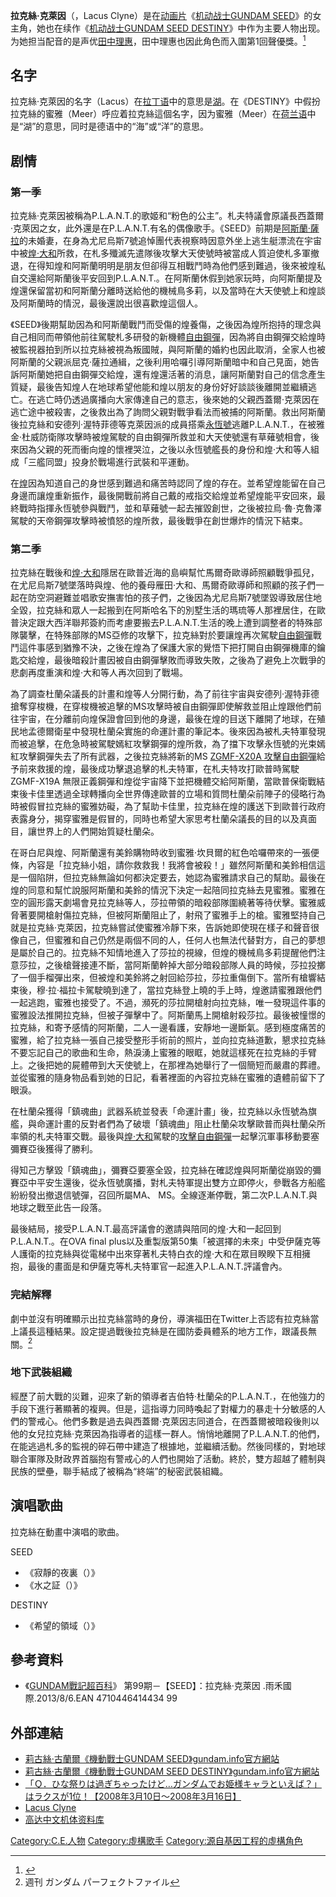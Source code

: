 {{noteTA|G1=GundamSeed}}
{{Infobox animanga character
| colour         = pink
| colour text    = 
| name           = 拉克絲·克萊因
| japanese       = ラクス・クライン
| english        = Lacus Clyne
| kana           = 
| romaji         = 
| series         = [[机动战士GUNDAM_SEED|机动战士GUNDAM SEED]]系列
| image          = File:Lacus.jpg
| imagesize      = 230px
| caption        = 
| first          = 《机动战士GUNDAM SEED》第七話「宇宙的傷痕」
| last           = 
| creator        = 
| voiced by      = {{flagicon|JPN}} [[田中理惠_(聲優)|田中理惠]]<br />{{flagicon|HKG}} [[鄭麗麗|鄭麗麗]]<br />{{flagicon|TWN}} [[詹雅菁|詹雅菁]]
| background ref = 
| nickname       = 
| alias          = 
| age            = 16歲（SEED）<br />18歲（DESTINY）
| gender         = 女
| species        = 第二世代调整者（基因类型）
| birthdate      = [[宇宙紀元|C.E.]]55年2月5日
| zodiac         = 水瓶座
| bloodtype      = B型
| height         = 158厘米（SEED）<br />160厘米（DESTINY）
| weight         = 53公斤（SEED）<br />46公斤（DESTINY）
| birthplace     = PLANT Aprilius（4月）市
| death          = 
| deathplace     = 
| nationality    = 
| class          = 
| occupation     = 
| title          =
| relatives      = 西蓋爾·克萊因（父親），母親不详
| paux1 name     = 頭髮颜色
| paux1          = 粉紅色
| paux2 name     = 虹膜颜色
| paux2          = 藍色
| divider        = 
| aux1 name      = 曾搭乘的機動戰士
| aux1           = ZGMF-X19A 無限正義鋼彈
|paux3=[[煌·大和|煌·大和]]|paux3 name=戀人}}
'''拉克絲·克萊因'''（{{lang|ja|ラクス・クライン}}，Lacus Clyne）是在[[动画片|动画片]]《[[机动战士GUNDAM_SEED|机动战士GUNDAM SEED]]》的女主角，她也在续作《[[机动战士GUNDAM_SEED_DESTINY|机动战士GUNDAM SEED DESTINY]]》中作为主要人物出现。为她担当配音的是声优[[田中理惠_(聲優)|田中理惠]]，田中理惠也因此角色而入圍第1回聲優獎。<ref>{{cite news|title=アキバ総研（秋葉原総合研究所）担当者コラム番外編　声優版アカデミー賞「第1回声優アワード」 |url=http://akiba.kakaku.com/hobby/0703/04/044038.php |publisher=アキバ総研 |date=2007-03-04 |accessdate=2014-10-24 |deadurl=bot: unknown |archiveurl=https://web.archive.org/web/20110316091259/http://akiba.kakaku.com/hobby/0703/04/044038.php |archivedate=2011-03-16 }}</ref>

==名字==
拉克絲·克萊因的名字（Lacus）在[[拉丁语|拉丁语]]中的意思是[[湖|湖]]。在《DESTINY》中假扮拉克絲的蜜雅（Meer）呼应着拉克絲這個名字，因为蜜雅（Meer）在[[荷兰语|荷兰语]]中是“湖”的意思，同时是德语中的“海”或“洋”的意思。

==剧情==

=== 第一季 ===
拉克絲·克萊因被稱為P.L.A.N.T.的歌姬和“粉色的公主”。札夫特議會原議長西蓋爾·克萊因之女，此外還是在P.L.A.N.T.有名的偶像歌手。《SEED》前期是[[阿斯蘭·薩拉|阿斯蘭·薩拉]]的未婚妻，在身為尤尼烏斯7號追悼團代表視察時因意外坐上逃生艇漂流在宇宙中被[[煌·大和|煌·大和]]所救，在札多殲滅先遣隊後攻擊大天使號時被當成人質迫使札多軍撤退，在得知煌和阿斯蘭明明是朋友但卻得互相戰鬥時為他們感到難過，後來被煌私自交還給阿斯蘭後平安回到P.L.A.N.T.。在阿斯蘭休假到她家玩時，向阿斯蘭提及煌還保留當初和阿斯蘭分離時送給他的機械鳥多莉，以及當時在大天使號上和煌談及阿斯蘭時的情況，最後還說出很喜歡煌這個人。

《SEED》後期幫助因為和阿斯蘭戰鬥而受傷的煌養傷，之後因為煌所抱持的理念與自己相同而帶領他前往駕駛札多研發的新機體[[ZGMF-X10A_Freedom|自由鋼彈]]，因為將自由鋼彈交給煌時被監視器拍到所以拉克絲被視為叛國賊，與阿斯蘭的婚約也因此取消，全家人也被阿斯蘭的父親派屈克·薩拉通緝，之後利用哈囉引導阿斯蘭暗中和自己見面，她告訴阿斯蘭她把自由鋼彈交給煌，還有煌還活著的消息，讓阿斯蘭對自己的信念產生質疑，最後告知煌人在地球希望他能和煌以朋友的身份好好談談後離開並繼續逃亡。在逃亡時仍透過廣播向大家傳達自己的意志，後來她的父親西蓋爾·克萊因在逃亡途中被殺害，之後救出為了詢問父親對戰爭看法而被捕的阿斯蘭。救出阿斯蘭後拉克絲和安德列·渥特菲德等克萊因派的成員搭乘[[永恆號|永恆號]]逃離P.L.A.N.T.，在被雅金·杜威防衛隊攻擊時被煌駕駛的自由鋼彈所救並和大天使號還有草薙號相會，後來因為父親的死而衝向煌的懷裡哭泣，之後以永恆號艦長的身份和煌·大和等人組成「三艦同盟」投身於戰場進行武裝和平運動。

在[[煌·大和|煌]]因為知道自己的身世感到難過和痛苦時認同了煌的存在。並希望煌能留在自己身邊而讓煌重新振作，最後開戰前將自己戴的戒指交給煌並希望煌能平安回來，最終戰時指揮永恆號參與戰鬥，並和草薙號一起去摧毀創世，之後被拉烏·魯·克魯澤駕駛的天帝鋼彈攻擊時被憤怒的煌所救，最後戰爭在創世爆炸的情況下結束。

=== 第二季 ===
拉克絲在戰後和[[煌·大和|煌·大和]]隱居在歐普近海的島嶼幫忙馬爾奇歐導師照顧戰爭孤兒，在尤尼烏斯7號墜落時與煌、他的養母雁田·大和、馬爾奇歐導師和照顧的孩子們一起在防空洞避難並唱歌安撫害怕的孩子們，之後因為尤尼烏斯7號墜毀導致居住地全毀，拉克絲和眾人一起搬到在阿斯哈名下的別墅生活的瑪琉等人那裡居住，在歐普決定跟大西洋聯邦簽約而考慮要搬去P.L.A.N.T.生活的晚上遭到調整者的特殊部隊襲擊，在特殊部隊的MS亞修的攻擊下，拉克絲對於要讓煌再次駕駛[[ZGMF-X10A_Freedom|自由鋼彈]]戰鬥這件事感到猶豫不決，之後在煌為了保護大家的覺悟下把打開自由鋼彈機庫的鑰匙交給煌，最後暗殺計畫因被自由鋼彈擊敗而導致失敗，之後為了避免上次戰爭的悲劇再度重演和煌·大和等人再次回到了戰場。

為了調查杜蘭朵議長的計畫和煌等人分開行動，為了前往宇宙與安德列·渥特菲德搶奪穿梭機，在穿梭機被追擊的MS攻擊時被自由鋼彈即使解救並阻止煌跟他們前往宇宙，在分離前向煌保證會回到他的身邊，最後在煌的目送下離開了地球，在殖民地孟德爾衛星中發現杜蘭朵實施的命運計畫的筆記本。後來因為被札夫特軍發現而被追擊，在危急時被駕駛嫣紅攻擊鋼彈的煌所救，為了擋下攻擊永恆號的光束嫣紅攻擊鋼彈失去了所有武器，之後拉克絲將新的MS [[ZGMF-X20A_Strike_Freedom|ZGMF-X20A 攻擊自由鋼彈]]給予前來救援的煌，最後成功擊退追擊的札夫特軍，在札夫特攻打歐普時駕駛ZGMF-X19A 無限正義鋼彈和煌從宇宙降下並把機體交給阿斯蘭，當歐普保衛戰結束後卡佳里透過全球轉播向全世界傳達歐普的立場和質問杜蘭朵前陣子的侵略行為時被假冒拉克絲的蜜雅妨礙，為了幫助卡佳里，拉克絲在煌的護送下到歐普行政府表露身分，揭穿蜜雅是假冒的，同時也希望大家思考杜蘭朵議長的目的以及真面目，讓世界上的人們開始質疑杜蘭朵。

在哥白尼與煌、阿斯蘭還有美鈴購物時收到蜜雅·坎貝爾的紅色哈囉帶來的一張便條，內容是「拉克絲小姐，請你救救我！我將會被殺！」雖然阿斯蘭和美鈴相信這是一個陷阱，但拉克絲無論如何都決定要去，她認為蜜雅請求自己的幫助。最後在煌的同意和幫忙說服阿斯蘭和美鈴的情況下決定一起陪同拉克絲去見蜜雅。蜜雅在空的圓形露天劇場會見拉克絲等人，莎拉帶領的暗殺部隊圍繞著等待伏擊。蜜雅威脅著要開槍射傷拉克絲，但被阿斯蘭阻止了，射飛了蜜雅手上的槍。蜜雅堅持自己就是拉克絲·克萊因，拉克絲嘗試使蜜雅冷靜下來，告訴她即使現在樣子和聲音很像自己，但蜜雅和自己仍然是兩個不同的人，任何人也無法代替對方，自己的夢想是屬於自己的。拉克絲不知情地進入了莎拉的視線，但煌的機械鳥多莉提醒他們注意莎拉，之後槍聲接連不斷，當阿斯蘭幹掉大部分暗殺部隊人員的時候，莎拉投擲了一個手榴彈出來，但被煌和美鈴將之射回給莎拉，莎拉重傷倒下。當所有槍響結束後，穆·拉·福拉卡駕駛曉到達了，當拉克絲登上曉的手上時，煌邀請蜜雅跟他們一起逃跑，蜜雅也接受了。不過，瀕死的莎拉開槍射向拉克絲，唯一發現這件事的蜜雅設法推開拉克絲，但被子彈擊中了。阿斯蘭馬上開槍射殺莎拉。最後被憧憬的拉克絲，和寄予感情的阿斯蘭，二人一邊看護，安靜地一邊斷氣。感到極度痛苦的蜜雅，給了拉克絲一張自己接受整形手術前的照片，並向拉克絲道歉，懇求拉克絲不要忘記自己的歌曲和生命，熱淚湧上蜜雅的眼眶，她就這樣死在拉克絲的手臂上。之後把她的屍體帶到大天使號上，在那裡為她舉行了一個簡短而嚴肅的葬禮。並從蜜雅的隨身物品看到她的日記，看著裡面的內容拉克絲在蜜雅的遺體前留下了眼淚。

在杜蘭朵獲得「鎮魂曲」武器系統並發表「命運計畫」後，拉克絲以永恆號為旗艦，與命運計畫的反對者們為了破壞「鎮魂曲」阻止杜蘭朵攻擊歐普而與杜蘭朵所率領的札夫特軍交戰。最後與[[煌·大和|煌·大和]]駕駛的[[ZGMF-X20A_Strike_Freedom|攻擊自由鋼彈]]一起擊沉軍事移動要塞彌賽亞後獲得了勝利。

得知己方擊毀「鎮魂曲」，彌賽亞要塞全毀，拉克絲在確認煌與阿斯蘭從崩毀的彌賽亞中平安生還後，從永恆號廣播，對札夫特軍提出雙方立即停火，參戰各方船艦紛紛發出撤退信號彈，召回所屬MA、 MS。全線逐漸停戰，第二次P.L.A.N.T.與地球之戰至此告一段落。

最後結局，接受P.L.A.N.T.最高評議會的邀請與陪同的煌·大和一起回到P.L.A.N.T.。在OVA final plus以及重製版第50集「被選擇的未來」中受伊薩克等人護衛的拉克絲與從電梯中出來穿著札夫特白衣的煌·大和在眾目睽睽下互相擁抱，最後的畫面是和伊薩克等札夫特軍官一起進入P.L.A.N.T.評議會內。

=== 完結解釋 ===
劇中並沒有明確顯示出拉克絲當時的身份，導演福田在Twitter上否認有拉克絲當上議長這種結果。設定提過戰後拉克絲是在國防委員體系的地方工作，跟議長無關。<ref>週刊 ガンダム パーフェクトファイル</ref>

===地下武裝組織===
經歷了前大戰的災難，迎來了新的領導者吉伯特·杜蘭朵的P.L.A.N.T.，在他強力的手段下進行著顯著的複興。但是，這指導力同時喚起了對權力的暴走十分敏感的人們的警戒心。他們多數是過去與西蓋爾·克萊因志同道合，在西蓋爾被暗殺後則以他的女兒拉克絲·克萊因為指導者的這樣一群人。悄悄地離開了P.L.A.N.T.的他們，在能逃過札多的監視的碎石帶中建造了根據地，並繼續活動。然後同樣的，對地球聯合軍隊及財政界首腦抱有警戒心的人們也開始了活動。終於，雙方超越了體制與民族的壁壘，聯手結成了被稱為“終端”的秘密武裝組織。

== 演唱歌曲 ==
拉克絲在動畫中演唱的歌曲。
;SEED
* 《寂靜的夜裏（{{lang|ja|静かな夜に}}）》
* 《水之証（{{lang|ja|水の証}}）》
;DESTINY
* 《希望的領域（{{lang|en|Fields of hope}}）》

== 參考資料 ==
<references />
*《[[GUNDAM戰記超百科|GUNDAM戰記超百科]]》 第99期－【SEED】：拉克絲·克萊因  .雨禾國際.2013/8/6.EAN 4710446414434 99

== 外部連結 ==
* [https://hk.gundam.info/series/seed/lacus-clyne/ 莉古絲·古蘭爾《機動戰士GUNDAM SEED》gundam.info官方網站] {{Wayback|url=https://hk.gundam.info/series/seed/lacus-clyne/ |date=20210901155442 }}{{zh-hant}}{{zh-hans}}{{en}}
* [https://hk.gundam.info/series/seeddestiny/lacus-clyne/ 莉古絲·古蘭爾《機動戰士GUNDAM SEED DESTINY》gundam.info官方網站] {{Wayback|url=https://hk.gundam.info/series/seeddestiny/lacus-clyne/ |date=20210901152003 }}{{zh-hant}}{{zh-hans}}{{en}}
*[https://web.archive.org/web/20080719090713/http://www.gundam.info/content/172 「Ｑ．ひな祭りは過ぎちゃったけど…ガンダムでお姫様キャラといえば？」はラクスが1位！【2008年3月10日～2008年3月16日】]
*[http://myanimelist.net/character/116/Clyne_Lacus Lacus Clyne] {{Wayback|url=http://myanimelist.net/character/116/Clyne_Lacus |date=20160413113727 }}
*[https://web.archive.org/web/20150518074701/http://985.so/j7Ah 高达中文机体资料库]

{{宇宙纪元|人物}}
{{Authority control}}
{{DEFAULTSORT:Lacus Clyne}}
[[Category:C.E.人物|Category:C.E.人物]]
[[Category:虛構歌手|Category:虛構歌手]]
[[Category:源自基因工程的虛構角色|Category:源自基因工程的虛構角色]]